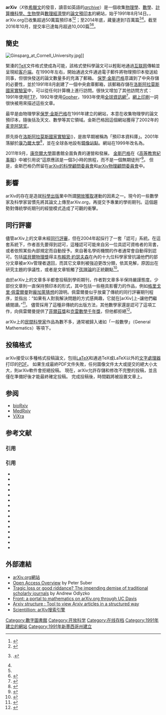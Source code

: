 {{noteTA
|1=zh-cn:康奈尔大学; zh-tw:康乃爾大學; zh-hk:康奈爾大學;
|2=zh-cn:康奈尔; zh-tw:康乃爾; zh-hk:康奈爾;
}}
{{distinguish|互联网档案馆}}
{{lowercase|title=arXiv}}
{{Infobox Website
| websitename   = arXiv
|logo           = ArXiv web.svg
| url           = http://arxiv.org/
| caption       = 
| screenshot    = 
| commercial    = 否
| type          = [[科學|科學]]
| reg           = 可选
|owner          = [[康乃爾大學|康乃爾大學]]
| author        = [[保罗·金斯巴格|保罗·金斯巴格]]
| launch_date        = {{start date and age|1991|8|14}}
| num_employees = 
| aim           = 
| alexa         = {{Increase}} 3,547（{{as of|2016|9}}）<ref name="alexa">{{cite web |url= http://www.alexa.com/siteinfo/arxiv.org |title= arxiv.org Site Overview |publisher= [[Alexa_Internet|Alexa Internet]] |accessdate= September 11, 2016 |archive-date= 2018-12-24 |archive-url= https://web.archive.org/web/20181224184945/https://www.alexa.com/siteinfo/arxiv.org |dead-url= no }}</ref>
|oclc           = 228652809
|issn           = 2331-8422
| revenue       = 
| notes         = 
}}
'''arXiv'''（''X''依[[希臘文|希臘文]]的{{lang|el|[[χ|χ]]}}發音，讀音如英語的''[[wikt:archive|archive]]''）是一個收集[[物理學|物理學]]、[[數學|數學]]、[[計算機科學|計算機科學、]][[生物學|生物學]]與[[数理经济学|數理經濟學]]的[[論文|論文]][[預印本|預印本]]的網站，始于1991年8月14日。{{as of|2008|10}}，arXiv.org已收集超過50萬篇預印本<ref>{{cite arXiv |last=Ginsparg |first=Paul |eprint=1108.2700 |title=It was twenty years ago today ...|class= cs.DL|date=2011 }}</ref><ref>{{cite web |url=http://news.library.cornell.edu/content/online-scientific-repository-hits-milestone |title=Online Scientific Repository Hits Milestone: With 500,000 Articles, arXiv Established as Vital Library Resource |publisher=News.library.cornell.edu |date=October 3, 2008 |accessdate=July 21, 2013 |archive-date=2014-12-07 |archive-url=https://web.archive.org/web/20141207213322/http://news.library.cornell.edu/content/online-scientific-repository-hits-milestone |dead-url=no }}</ref>；至2014年底，藏量達到1百萬篇<ref>{{citation|title=One Million Preprints and Counting: A conversation with arXiv founder Paul Ginsparg|journal={{tsl|en|The Scientist (magazine)|The Scientist}}|first=Tracy|last=Vence|date=December 29, 2014|url=http://www.the-scientist.com/?articles.view/articleNo/41677/title/Q-A--One-Million-Preprints-and-Counting/|accessdate=2020-09-25|archive-date=2016-03-05|archive-url=https://web.archive.org/web/20160305022501/http://www.the-scientist.com//?articles.view%2FarticleNo%2F41677%2Ftitle%2FQ-A--One-Million-Preprints-and-Counting%2F|dead-url=no}}.</ref><ref name="dddmag2015" />。截至2016年10月，提交率已達每月超過10,000篇<ref name="dddmag2015" /><ref>{{cite web |url=https://arxiv.org/show_monthly_submissions |title=arXiv monthly submission rate statistics |publisher=Arxiv.org |accessdate=November 5, 2017 |archive-date=2013-03-08 |archive-url=https://web.archive.org/web/20130308134229/http://arxiv.org/show_monthly_submissions |dead-url=no }}</ref>。

== 簡史 ==
[[File:Ginsparg_at_Cornell_University.jpg|thumb]]]]

緊湊的[[TeX|TeX]]文件格式使{{lang|en|arXiv}}成為可能，該格式使科學論文可以輕鬆地通過[[互联网|互联网]]傳輸並呈現給[[客戶端|客戶端]]。在1990年左右，{{tsl|en|Joanne Cohn|喬安妮·科恩}}開始通過{{lang|en|TeX}}文件通過電子郵件將物理預印本發送給同事，但很快發送的論文數量多的充滿了郵箱。 [[保罗·金斯巴格|保罗·金斯巴格]]意識到了中央存儲的必要性，並於1991年8月創建了一個中央倉庫郵箱，該郵箱存儲在[[洛斯阿拉莫斯國家實驗室|洛斯阿拉莫斯國家實驗室]]中，可以從任何計算機上進行訪問。很快又增加了其他訪問方式：1991年使用[[FTP|FTP]]，1992年使用[[Gopher_(网络协议)|Gopher]]，1993年使用[[全球資訊網|全球資訊網]]<ref>{{cite web |last=Ginsparg |first=Paul |url=http://physicsworld.com/cws/article/print/35983 |title=The global-village pioneers |work=[[Physics_World|Physics World]] |date=October 1, 2008 |accessdate=2020-07-21 |archive-date=2008-10-04 |archive-url=https://web.archive.org/web/20081004025000/http://physicsworld.com/cws/article/print/35983 |dead-url=no }}</ref>。[[網上印刷|網上印刷]]一詞很快被用來描述這些文章。

{{lang|en|arXiv}}最早是由物理學家[[保罗·金斯巴格|保罗·金斯巴格]]在1991年建立的網站，本意在收集物理學的論文預印本，隨後括及天文、數學等其它領域。金斯巴格因這個網站獲得了2002年的[[麦克阿瑟奖|麦克阿瑟奖]]。

{{lang|en|arXiv}}原先掛在[[洛斯阿拉莫斯國家實驗室|洛斯阿拉莫斯國家實驗室]]({{lang|en|LANL}})，是故早期被稱為「{{lang|en|LANL}}預印本資料庫」。2001年{{lang|en|arXiv}}落腳於[[康乃爾大學|康乃爾大學]]<ref>{{Cite web |url=http://arxiv.org/corr/faqs |title=Computing Research repository FAQs, Cornell University |access-date=2008-03-29 |archive-url=https://web.archive.org/web/20080725090835/http://arxiv.org/corr/faqs |archive-date=2008-07-25 |dead-url=yes }}</ref>，並在全球各地設有[[鏡像站點|鏡像站點]]。網站在1999年改名為{{lang|en|arXiv.org}}。

2011年9月，[[康奈爾大學|康奈爾大學]]圖書館全面負責{{lang|en|arXiv}}的運營和發展。 [[保罗·金斯巴格|金斯巴格]]在《[[高等教育紀事報|高等教育紀事報]]》中被引用说“這原應該是一個3小時的旅程，而不是一個無期徒刑”<ref name="CHE 2011">{{cite news | url=http://chronicle.com/blogs/wiredcampus/the-first-free-research-sharing-site-arxiv-turns-20/32778 | title=The First Free Research-Sharing Site, arXiv, Turns 20 With an Uncertain Future | work=Chronicle of Higher Education | date=August 10, 2011 | accessdate=August 12, 2011 | author=Fischman, Joah | archive-date=2020-05-13 | archive-url=https://web.archive.org/web/20200513110725/http://www.chronicle.com/blogs/wiredcampus/the-first-free-research-sharing-site-arxiv-turns-20/32778 | dead-url=no }}</ref>。 但是，金斯巴格仍然留在<span class="plainlinks">[https://arxiv.org/help/scientific_ad_board arXiv的科學顧問委員會]{{Wayback|url=https://arxiv.org/help/scientific_ad_board |date=20191004165514 }}和[https://arxiv.org/help/physics arXiv物理顧問委員會]{{Wayback|url=https://arxiv.org/help/physics |date=20200721185953 }}中。

== 影響 ==
arXiv的存在是造就[[論文|科學出版]]業中所謂[[開放獲取|開放獲取]]運動的因素之一。現今的一些數學家及科學家習慣先將其論文上傳至arXiv.org，再提交予專業的學術期刊。這個趨勢對傳統學術期刊的經營模式造成了可觀的衝擊。

== 同行評審 ==
儘管arXiv上的文章未經[[同行評審|同行評審]]，但在2004年起採行了一套「認可」系統。在這套系統下，作者首先要得到認可，這種認可可能來自另一位具認可資格者的背書，或者依照某些內部規定而自動授予。來自著名學術機關的作者通常會自動得到認可。包括[[諾貝爾獎|諾貝爾物理獎]]得主[[布賴恩·約瑟夫森|布賴恩·約瑟夫森]]在內的十九位科學家曾抗議他們的部分文章被arXiv管理者退回，而其它文章則被強迫更改分類，依其見解，原因出在研究主題的爭議性，或者是文章牴觸了[[弦理論|弦理論]]的正統觀點<ref>{{Cite web |url=http://www.archivefreedom.org/ |title=archivefreedom.org |accessdate=2008-03-29 |archive-date=2008-03-26 |archive-url=https://web.archive.org/web/20080326232418/http://archivefreedom.org/ |dead-url=no }}</ref>。

由於arXiv上的文章多半都會投稿到學術期刊，作者對文章多半保持嚴謹態度。少部份文章則一直保持預印本的形式，其中包括一些極具影響力的作品，例如[[格里戈里·佩雷爾曼|格里戈里·佩雷爾曼]]對[[龐加萊猜想|龐加萊猜想]]的證明。佩雷爾曼似乎放棄了傳統的同行評審期刊程序，並指出：“如果有人對我解決問題的方式感興趣，它就在[arXiv]上–讓他們繼續閱讀。”<ref>{{cite newspaper |first1=Nadejda |last1=Lobastova |first2=Michael |last2=Hirst |url=http://www.smh.com.au/news/world/maths-genius-living-in-poverty/2006/08/20/1156012411120.html |title=Maths genius living in poverty |newspaper=[[Sydney_Morning_Herald|Sydney Morning Herald]] |date=August 21, 2006 |accessdate=2020-07-21 |archive-date=2017-10-07 |archive-url=https://web.archive.org/web/20171007053637/http://www.smh.com.au/news/world/maths-genius-living-in-poverty/2006/08/20/1156012411120.html |dead-url=no }}</ref>。 儘管採用了這種非傳統的出版方法，其他數學家還是認可了這項工作，向佩雷爾曼提供了[[菲爾茲獎|菲爾茲獎]]和[[千禧年大獎難題|克雷數學千年獎]]，但他都拒絕<ref>{{citation|url=https://www.washingtonpost.com/wp-dyn/content/article/2010/07/01/AR2010070106247.html|title=Russian mathematician wins $1 million prize, but he appears to be happy with $0|newspaper=Washington Post|date=July 2, 2010|first=Marc|last=Kaufman|accessdate=2020-07-21|archive-date=2020-07-27|archive-url=https://web.archive.org/web/20200727050003/https://www.washingtonpost.com/wp-dyn/content/article/2010/07/01/AR2010070106247.html|dead-url=no}}</ref>。

arXiv上的[[民間科學家|民間科學家]]作品為數不多，通常被歸入诸如「一般數學」（General Mathematics）等項下。

== 投稿格式 ==
arXiv接受以多種格式投稿論文，包括[[LaTeX|LaTeX]]和通過TeX或LaTeX以外的[[文字處理器|文字處理器]]打印的[[PDF|PDF]]。 如果生成最終PDF文件失敗，任何圖像文件太大或提交的總大小太大，則arXiv軟件會拒絕投稿。 現在，arXiv允許存儲和修改不完整的投稿，並且僅在準備好後才能最終確定投稿。 完成投稿後，時間戳將被設置文章上。

== 参阅 ==
* [[bioRxiv|bioRxiv]]
* [[MedRxiv|MedRxiv]]
* [[ViXra|ViXra]]

== 参考文献 ==
=== 引用 ===
{{Reflist|30em|refs=
<ref name="dddmag2015">{{cite news | title=In the News: Open Access Journals | author=Staff | date=January 13, 2015 | work={{tsl|en|Drug Discov. Dev.|Drug Discovery & Development}} | url=http://www.dddmag.com/articles/2015/01/news-open-access-journals | language=en | accessdate=2017-05-12 | archive-date=2016-04-14 | archive-url=https://web.archive.org/web/20160414152737/http://www.dddmag.com/articles/2015/01/news-open-access-journals | dead-url=no }}</ref>
}}

=== 引用 ===
{{refbegin}}
* {{cite journal
 | last = Butler
 | first = Declan
 | title = Biologists Join Physics Preprint Club
 | url = http://www.nature.com/nature/journal/v425/n6958/full/425548b.html
 | journal = Nature
 | date = 2003-10-09
 | volume = 425
 | issue = 6958
 | pages = 548
 | doi = 10.1038/425548b
 | access-date = 2008-03-29
 | archive-date = 2007-03-14
 | archive-url = https://web.archive.org/web/20070314202816/http://www.nature.com/nature/journal/v425/n6958/full/425548b.html
 | dead-url = no
 }}
* {{cite journal
 | last = Butler
 | first = Declan
 | title = Los Alamos Loses Physics Archive as Preprint Pioneer Heads East
 | journal = Nature
 | date = 2001-07-05
 | pages = 3–4
 | volume = 412
 | issue = 6842
 | url = http://www.nature.com/nature/debates/e-access/Articles/ginsparg.html
 | doi = 10.1038/35083708
 | access-date = 2008-03-29
 | archive-date = 2008-02-23
 | archive-url = https://web.archive.org/web/20080223172642/http://www.nature.com/nature/debates/e-access/Articles/ginsparg.html
 | dead-url = no
 }}
* {{cite journal 
 |last=Choi 
 |first=Charles Q. 
 |title=Biology's New Online Archive 
 |journal=The Scientist 
 |date=2003-09-30 
 |url=http://www.biomedcentral.com/news/20030930/03/ 
 |deadurl=yes 
 |archiveurl=https://web.archive.org/web/20050313151648/http://www.biomedcentral.com/news/20030930/03 
 |archivedate=2005-03-13 
 |access-date=2008-03-29 
 }}
* {{cite journal
 | last = Giles
 | first = Jim
 | title = Preprint Server Seeks Way to Halt Plagiarists
 | url = http://www.nature.com/nature/journal/v426/n6962/full/426007a.html
 | journal = Nature
 | date = 2003-11-06
 | pages = 7
 | volume = 426
 | issue = 6962
 | doi = 10.1038/426007a
 | access-date = 2008-03-29
 | archive-date = 2005-11-25
 | archive-url = https://web.archive.org/web/20051125093410/http://www.nature.com/nature/journal/v426/n6962/full/426007a.html
 | dead-url = no
 }}
* {{cite journal
 | last = Ginsparg
 | first = Paul
 | title = Winners and Losers in the Global Research Village
 | journal = The Serials Librarian
 | volume = 30
 | issue = 3/4
 | year = 1997
 | pages = 83–95
 | url = http://arxiv.org/blurb/pg96unesco.html
 | author = 
 | access-date = 2008-03-29
 | archive-url = https://wayback.archive-it.org/all/20171019010105/http://www.cs.cornell.edu/~ginsparg/physics/blurb/pg96unesco.html
 | archive-date = 2017-10-19
 | dead-url = yes
 }}
* {{cite journal
 | last = Halpern
 | first = Joseph Y.
 | title = A Computing Research Repository
 | journal = D-Lib Magazine
 | year = November 1998
 | url = http://www.dlib.org/dlib/november98/11halpern.html
 | access-date = 2008-03-29
 | archive-date = 2008-04-01
 | archive-url = https://web.archive.org/web/20080401070419/http://www.dlib.org/dlib/november98/11halpern.html
 | dead-url = no
 }}
* {{cite journal
 | last = Halpern | first =  Joseph Y.
 | title = CoRR: A Computing Research Repository
 | journal = Journal of Computer Documentation
 | volume = 24
 | issue = 2
 | year = 2000
 | pages = 41–48
 | id = {{arxiv|archive=cs.DL|id=0005003}}
 }}
* {{cite journal
 | last = Jackson
 | first = Allyn
 | title = From Preprints to E-prints: The Rise of Electronic Preprint Servers in Mathematics
 | journal = Notices of the American Mathematical Society
 | volume = 49
 | issue = 1
 | year = 2002
 | pages = 23–32
 | url = http://www.ams.org/notices/200201/fea-preprints.pdf
 | format = PDF
 | access-date = 2008-03-29
 | archive-date = 2008-02-28
 | archive-url = https://web.archive.org/web/20080228112248/http://www.ams.org/notices/200201/fea-preprints.pdf
 | dead-url = no
 }}
* {{cite journal
 | last = Luce
 | first = Richard E.
 | title = E-Prints Intersect the Digital Library: Inside the Los Alamos arXiv
 | journal = Issues in Science and Technology Librarianship
 | issue = 29
 | year = 2001
 | url = http://www.istl.org/01-winter/article3.html
 | access-date = 2008-03-29
 | archive-date = 2008-02-20
 | archive-url = https://web.archive.org/web/20080220140935/http://www.istl.org/01-winter/article3.html
 | dead-url = no
 }}
* {{cite journal 
 |last=McKiernan 
 |first=Gerry 
 |title=arXiv.org: The Los Alamos National Laboratory E-Print Server 
 |journal=The International Journal on Grey Literature 
 |volume=1 
 |issue=3 
 |year=2000 
 |pages=127–138 
 |url=http://www.public.iastate.edu/~gerrymck/arXiv.org.pdf 
 |format=PDF 
 |deadurl=yes 
 |archiveurl=https://web.archive.org/web/20050505044157/http://www.public.iastate.edu/~gerrymck/arXiv.org.pdf 
 |archivedate=2005-05-05 
 |access-date=2008-03-29 
 }}
* {{cite journal
 | last = Pinfield
 | first = Stephen
 | title = How Do Physicists Use an E-Print Archive? Implications for Institutional E-Print Services
 | journal = D-Lib Magazine
 | volume = 7
 | issue = 12
 | year = 2001
 | url = http://www.dlib.org/dlib/december01/pinfield/12pinfield.html
 | access-date = 2008-03-29
 | archive-date = 2008-03-04
 | archive-url = https://web.archive.org/web/20080304151213/http://www.dlib.org/dlib/december01/pinfield/12pinfield.html
 | dead-url = no
 }}
* {{cite journal
 | last = Quigley | first = Brian
 | title = Physics Databases and the Los Alamos e-Print Archive
 | journal = EContent
 | volume = 23
 | issue = 5
 | year = 2000
 | pages = 22–26
 }}
* {{cite journal
 | last = Taubes | first = Gary
 | title = Publication by Electronic Mail Takes Physics by Storm
 | journal = Science Magazine
 | year = 1993-02-26
 | pages = 1246–1248
 }}
* {{cite journal
 | last = Warner | first = Simeon
 | title = Open Archives Initiative Protocol Development and Implementation at arXiv
 | year = 2001
 | id = {{arxiv|archive=cs|id=0101027}}
 }}
* {{cite journal
 | title = What Is q-bio?
 | journal = Open Access Now
 | year = 2004-08-02
 | url = http://www.biomedcentral.com/openaccess/www/?issue=19
 | deadurl = yes
 | archiveurl = https://web.archive.org/web/20080321072824/http://www.biomedcentral.com/openaccess/www/?issue=19
 | archivedate = 2008-03-21
 | access-date = 2008-03-29
 }}
{{refend}}

== 外部連結 ==
{{Commons category|ArXiv.org}}
* [http://arXiv.org/ arXiv.org網站]{{Wayback|url=http://arxiv.org/ |date=20110222063255 }}
* [http://www.earlham.edu/~peters/fos/overview.htm Open Access Overview]{{Wayback|url=http://www.earlham.edu/~peters/fos/overview.htm |date=20070519103647 }} by Peter Suber
* [http://www.dtc.umn.edu/~odlyzko/doc/tragic.loss.txt Tragic loss or good riddance? The impending demise of traditional scholarly journals]{{Wayback|url=http://www.dtc.umn.edu/~odlyzko/doc/tragic.loss.txt |date=20080417193629 }} by Andrew Odlyzko
* [http://front.math.ucdavis.edu Front: a portal to mathematics on arXiv.org through UC Davis]{{Wayback|url=http://front.math.ucdavis.edu/ |date=20200905044537 }}
* [http://xstructure.inr.ac.ru Arxiv structure : Tool to view Arxiv articles in a structured way]{{Wayback|url=http://xstructure.inr.ac.ru/ |date=20200114184045 }}
* [https://web.archive.org/web/20151127013648/https://www.scientillion.com/ Scientillion: arXiv搜索引擎]

{{康奈尔大学}}

[[Category:數字圖書館|Category:數字圖書館]]
[[Category:开放科学|Category:开放科学]]
[[Category:在线存档|Category:在线存档]]
[[Category:1991年建立的網站|Category:1991年建立的網站]]
[[Category:1991年新墨西哥州建立|Category:1991年新墨西哥州建立]]